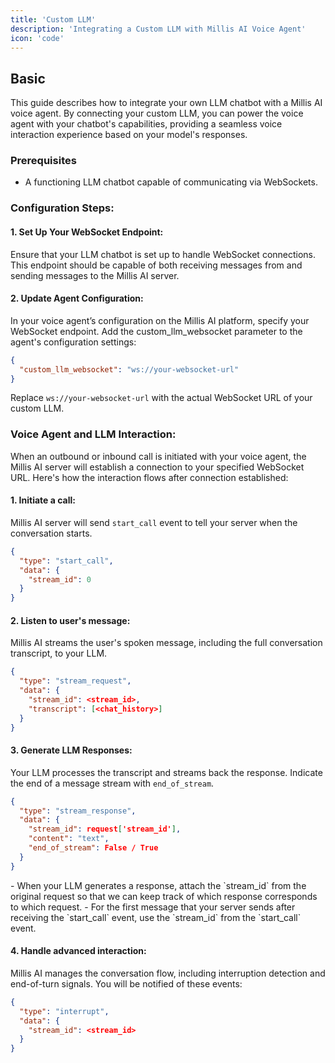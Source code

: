 ```yaml
---
title: 'Custom LLM'
description: 'Integrating a Custom LLM with Millis AI Voice Agent'
icon: 'code'
---
```


## Basic

This guide describes how to integrate your own LLM chatbot with a Millis AI voice agent. By connecting your custom LLM, you can power the voice agent with your chatbot's capabilities, providing a seamless voice interaction experience based on your model's responses.

### Prerequisites

- A functioning LLM chatbot capable of communicating via WebSockets.

### Configuration Steps:

#### 1. Set Up Your WebSocket Endpoint:

Ensure that your LLM chatbot is set up to handle WebSocket connections. This endpoint should be capable of both receiving messages from and sending messages to the Millis AI server.

#### 2. Update Agent Configuration:

In your voice agent’s configuration on the Millis AI platform, specify your WebSocket endpoint. Add the custom_llm_websocket parameter to the agent's configuration settings:

```json
{
  "custom_llm_websocket": "ws://your-websocket-url"
}
```

Replace `ws://your-websocket-url` with the actual WebSocket URL of your custom LLM.

### Voice Agent and LLM Interaction:

When an outbound or inbound call is initiated with your voice agent, the Millis AI server will establish a connection to your specified WebSocket URL. Here's how the interaction flows after connection established:

#### 1. Initiate a call: 

Millis AI server will send `start_call` event to tell your server when the conversation starts.

```json
{
  "type": "start_call",
  "data": {
    "stream_id": 0
  }
}
```

#### 2. Listen to user's message: 

Millis AI streams the user's spoken message, including the full conversation transcript, to your LLM.

```json
{
  "type": "stream_request",
  "data": {
    "stream_id": <stream_id>,
    "transcript": [<chat_history>]
  }
}
```

#### 3. Generate LLM Responses:

Your LLM processes the transcript and streams back the response. Indicate the end of a message stream with `end_of_stream`.

```json
{
  "type": "stream_response",
  "data": {
    "stream_id": request['stream_id'],
    "content": "text",
    "end_of_stream": False / True
  }
}
```

<Tip>
- When your LLM generates a response, attach the `stream_id` from the original request so that we can keep track of which response corresponds to which request.
- For the first message that your server sends after receiving the `start_call` event, use the `stream_id` from the `start_call` event.
</Tip>

#### 4. Handle advanced interaction: 

Millis AI manages the conversation flow, including interruption detection and end-of-turn signals. You will be notified of these events:

```json
{
  "type": "interrupt",
  "data": {
    "stream_id": <stream_id>
  }
}
```